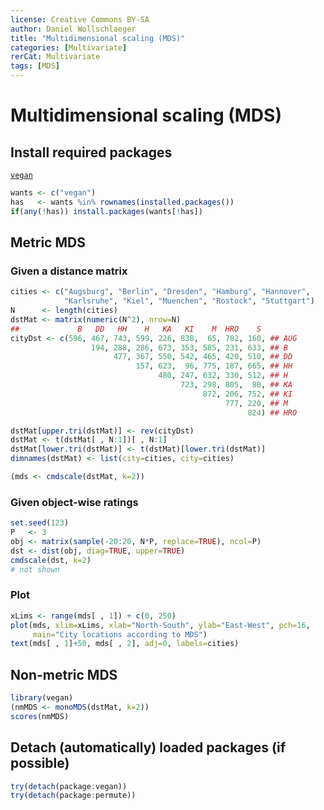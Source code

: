 ```yaml
---
license: Creative Commons BY-SA
author: Daniel Wollschlaeger
title: "Multidimensional scaling (MDS)"
categories: [Multivariate]
rerCat: Multivariate
tags: [MDS]
---
```


Multidimensional scaling (MDS)
=========================

Install required packages
-------------------------

[`vegan`](http://cran.r-project.org/package=vegan)

```r
wants <- c("vegan")
has   <- wants %in% rownames(installed.packages())
if(any(!has)) install.packages(wants[!has])
```

Metric MDS
-------------------------

### Given a distance matrix

```r
cities <- c("Augsburg", "Berlin", "Dresden", "Hamburg", "Hannover",
            "Karlsruhe", "Kiel", "Muenchen", "Rostock", "Stuttgart")
N      <- length(cities)
dstMat <- matrix(numeric(N^2), nrow=N)
##             B   DD   HH    H   KA   KI    M  HRO    S
cityDst <- c(596, 467, 743, 599, 226, 838,  65, 782, 160, ## AUG
                  194, 288, 286, 673, 353, 585, 231, 633, ## B
                       477, 367, 550, 542, 465, 420, 510, ## DD
                            157, 623,  96, 775, 187, 665, ## HH
                                 480, 247, 632, 330, 512, ## H
                                      723, 298, 805,  80, ## KA
                                           872, 206, 752, ## KI
                                                777, 220, ## M
                                                     824) ## HRO

dstMat[upper.tri(dstMat)] <- rev(cityDst)
dstMat <- t(dstMat[ , N:1])[ , N:1]
dstMat[lower.tri(dstMat)] <- t(dstMat)[lower.tri(dstMat)]
dimnames(dstMat) <- list(city=cities, city=cities)
```

```r
(mds <- cmdscale(dstMat, k=2))
```

### Given object-wise ratings

```r
set.seed(123)
P   <- 3
obj <- matrix(sample(-20:20, N*P, replace=TRUE), ncol=P)
dst <- dist(obj, diag=TRUE, upper=TRUE)
cmdscale(dst, k=2)
# not shown
```

### Plot

```r
xLims <- range(mds[ , 1]) + c(0, 250)
plot(mds, xlim=xLims, xlab="North-South", ylab="East-West", pch=16,
     main="City locations according to MDS")
text(mds[ , 1]+50, mds[ , 2], adj=0, labels=cities)
```

Non-metric MDS
-------------------------

```r
library(vegan)
(nmMDS <- monoMDS(dstMat, k=2))
scores(nmMDS)
```

Detach (automatically) loaded packages (if possible)
-------------------------

```r
try(detach(package:vegan))
try(detach(package:permute))
```
